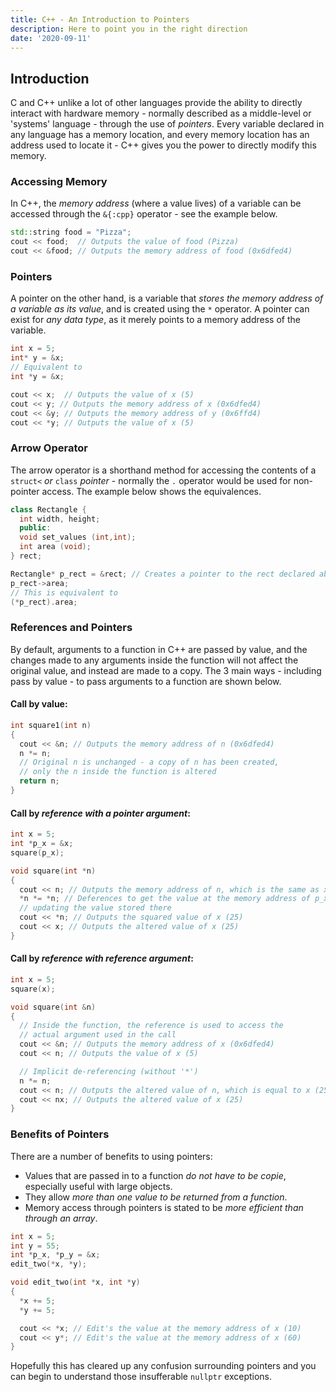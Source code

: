 ```yaml
---
title: C++ - An Introduction to Pointers
description: Here to point you in the right direction
date: '2020-09-11'
---
```


## Introduction

C and C++ unlike a lot of other languages provide the ability to directly interact with hardware memory -
normally described as a middle-level or &apos;systems&apos; language - through the use of
*pointers*. Every variable declared in any language has a memory location, and every memory location has an
address used to locate it - C++ gives you the power to directly modify this memory.

### Accessing Memory

In C++, the *memory address* (where a value lives) of a variable can be accessed through the
`&{:cpp}` operator - see the example below.

```cpp
std::string food = "Pizza";
cout << food;  // Outputs the value of food (Pizza)
cout << &food; // Outputs the memory address of food (0x6dfed4)
```

### Pointers

A pointer on the other hand, is a variable that *stores the memory address of a variable as its value*, and
is created using the `*` operator. A pointer can exist for *any data type*, as it merely points to a memory address of the variable.

```cpp {1-3}
int x = 5;
int* y = &x;
// Equivalent to
int *y = &x;

cout << x;  // Outputs the value of x (5)
cout << y; // Outputs the memory address of x (0x6dfed4)
cout << &y; // Outputs the memory address of y (0x6ffd4)
cout << *y; // Outputs the value of x (5)
```

### Arrow Operator

The arrow operator is a shorthand method for accessing the contents of a
`struct<` *or* `class` *pointer* - normally the `.` operator would be used for non-pointer
access. The example below shows the equivalences.

```cpp
class Rectangle {
  int width, height;
  public:
  void set_values (int,int);
  int area (void);
} rect;

Rectangle* p_rect = &rect; // Creates a pointer to the rect declared above
p_rect->area;
// This is equivalent to
(*p_rect).area;
```

### References and Pointers

By default, arguments to a function in C++ are passed by value, and the changes made to any arguments inside the
function will not affect the original value, and instead are made to a copy. The 3 main ways - including pass by
value - to pass arguments to a function are shown below.

#### Call by <b>value</b>:

```cpp
int square1(int n)
{
  cout << &n; // Outputs the memory address of n (0x6dfed4)
  n *= n;
  // Original n is unchanged - a copy of n has been created,
  // only the n inside the function is altered
  return n;
}
```

#### Call by *reference with a pointer argument*:

```cpp
int x = 5;
int *p_x = &x;
square(p_x);

void square(int *n)
{
  cout << n; // Outputs the memory address of n, which is the same as x (0x6dfed4)
  *n *= *n; // Deferences to get the value at the memory address of p_x,
  // updating the value stored there
  cout << *n; // Outputs the squared value of x (25)
  cout << x; // Outputs the altered value of x (25)
}
```

#### Call by *reference with reference argument*:

```cpp
int x = 5;
square(x);

void square(int &n)
{
  // Inside the function, the reference is used to access the
  // actual argument used in the call
  cout << &n; // Outputs the memory address of x (0x6dfed4)
  cout << n; // Outputs the value of x (5)

  // Implicit de-referencing (without '*')
  n *= n;
  cout << n; // Outputs the altered value of n, which is equal to x (25)
  cout << nx; // Outputs the altered value of x (25)
}
```

### Benefits of Pointers

There are a number of benefits to using pointers:
- Values that are passed in to a function *do not have to be copie*, especially useful with large objects.
- They allow *more than one value to be returned from a function*.
- Memory access through pointers is stated to be *more efficient than through an array*.

```cpp
int x = 5;
int y = 55;
int *p_x, *p_y = &x;
edit_two(*x, *y);

void edit_two(int *x, int *y)
{
  *x += 5;
  *y += 5;

  cout << *x; // Edit's the value at the memory address of x (10)
  cout << y*; // Edit's the value at the memory address of x (60)
}
```

Hopefully this has cleared up any confusion surrounding pointers and you can begin to understand those
insufferable `nullptr` exceptions.
